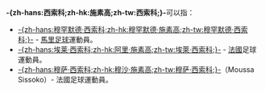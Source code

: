'''-{zh-hans:西索科;zh-hk:施素高;zh-tw:西索科;}-'''可以指：

*[[穆罕默德·西索科|-{zh-hans:穆罕默德·西索科;zh-hk:穆罕默德·施素高;zh-tw:穆罕默德·西索科;}-]] - [[馬里|馬里]][[足球|足球]]運動員。
*[[埃莱·西索科|-{zh-hans:埃莱·西索科;zh-hk:阿里·施素高;zh-tw:埃萊·西索科;}-]] - [[法國|法國]]足球運動員。
*[[穆沙·施素高|-{zh-hans:穆萨·西索科;zh-hk:穆沙·施素高;zh-tw:穆萨·西索科;}-]]（Moussa Sissoko）- 法國足球運動員。

{{disambig|Cat=三字人名消歧義}}